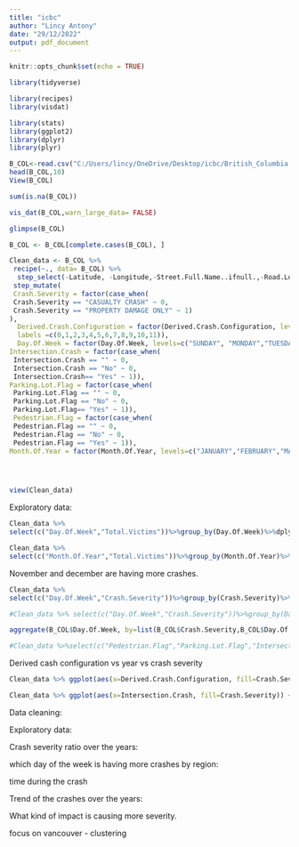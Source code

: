 ---
title: "icbc"
author: "Lincy Antony"
date: "29/12/2022"
output: pdf_document
---

```{r setup, include=FALSE}
knitr::opts_chunk$set(echo = TRUE)
```



```{r }
library(tidyverse)

library(recipes)
library(visdat)

library(stats)
library(ggplot2)
library(dplyr)
library(plyr)

B_COL<-read.csv("C:/Users/lincy/OneDrive/Desktop/icbc/British_Columbia.csv")
head(B_COL,10)
View(B_COL)
```


```{r}
sum(is.na(B_COL))

vis_dat(B_COL,warn_large_data= FALSE)

glimpse(B_COL)

B_COL <- B_COL[complete.cases(B_COL), ]

```

```{r}

Clean_data <- B_COL %>%
 recipe(~., data= B_COL) %>%
  step_select(-Latitude, -Longitude,-Street.Full.Name..ifnull.,-Road.Location.Description, -Cross.Street.Full.Name) %>%
 step_mutate(
 Crash.Severity = factor(case_when(
 Crash.Severity == "CASUALTY CRASH" ~ 0,
 Crash.Severity == "PROPERTY DAMAGE ONLY" ~ 1)
), 
  Derived.Crash.Configuration = factor(Derived.Crash.Configuration, levels=c( "", "CONFLICTED","HEAD ON", "MULTIPLE IMPACTS","OVERTAKING","REAR END", "REAR TO REAR","SIDE IMPACT" ,"SIDE SWIPE - SAME DIRECTION","SIDE SWIPE -OPPOSITE DIRECTION", "SINGLE VEHICLE", "UNDETERMINED" ),
  labels =c(0,1,2,3,4,5,6,7,8,9,10,11)), 
  Day.Of.Week = factor(Day.Of.Week, levels=c("SUNDAY", "MONDAY","TUESDAY","WEDNESDAY","THURSDAY","FRIDAY" ,"SATURDAY"),labels=c(1,2,3,4,5,6,7)),
Intersection.Crash = factor(case_when(
 Intersection.Crash == "" ~ 0,
 Intersection.Crash == "No" ~ 0,
 Intersection.Crash== "Yes" ~ 1)),
Parking.Lot.Flag = factor(case_when(
 Parking.Lot.Flag == "" ~ 0,
 Parking.Lot.Flag == "No" ~ 0,
 Parking.Lot.Flag== "Yes" ~ 1)),
 Pedestrian.Flag = factor(case_when(
 Pedestrian.Flag == "" ~ 0,
 Pedestrian.Flag == "No" ~ 0,
 Pedestrian.Flag == "Yes" ~ 1)),
Month.Of.Year = factor(Month.Of.Year, levels=c("JANUARY","FEBRUARY","MARCH","APRIL" ,"MAY","JUNE","JULY","AUGUST","SEPTEMBER","OCTOBER","NOVEMBER","DECEMBER"),labels=c(1,2,3,4,5,6,7,8,9,10,11,12)))%>%step_nzv(all_predictors())  %>% prep(B_COL) %>% bake(B_COL) 




view(Clean_data)

```


Exploratory data:


```{R}

Clean_data %>% 
select(c("Day.Of.Week","Total.Victims"))%>%group_by(Day.Of.Week)%>%dplyr::summarize(Total_Victims=sum(Total.Victims)) 


```


```{R}

Clean_data %>% 
select(c("Month.Of.Year","Total.Victims"))%>%group_by(Month.Of.Year)%>%dplyr::summarize(Total_Sales=sum(Total.Victims))


```

November and december are having more crashes.

```{R}

Clean_data %>% 
select(c("Day.Of.Week","Crash.Severity"))%>%group_by(Crash.Severity)%>%tally()


```

```{R}

#Clean_data %>% select(c("Day.Of.Week","Crash.Severity"))%>%group_by(Day.Of.Week)%>%summarize(cou=n(),groups = 'drop') 

aggregate(B_COL$Day.Of.Week, by=list(B_COL$Crash.Severity,B_COL$Day.Of.Week), FUN=length)

#Clean_data %>%select(c("Pedestrian.Flag","Parking.Lot.Flag","Intersection.Crash"))%>% group_by(Pedestrian.Flag, Parking.Lot.Flag, Intersection.Crash) %>% summarise(n=n()) #%>%ungroup() %>% group_by(n) %>% summarise(total=n())


```



Derived cash configuration vs year vs crash severity


```{r}
Clean_data %>% ggplot(aes(x=Derived.Crash.Configuration, fill=Crash.Severity)) + geom_bar(position="dodge")

```


```{r}
Clean_data %>% ggplot(aes(x=Intersection.Crash, fill=Crash.Severity)) + geom_bar(position="dodge")


```

Data cleaning:


Exploratory data:






Crash severity ratio over the years:

which day of the week is having more crashes by region:

time during the crash

Trend of the crashes over the years:

What kind of impact is causing more severity.




focus on vancouver - clustering 


